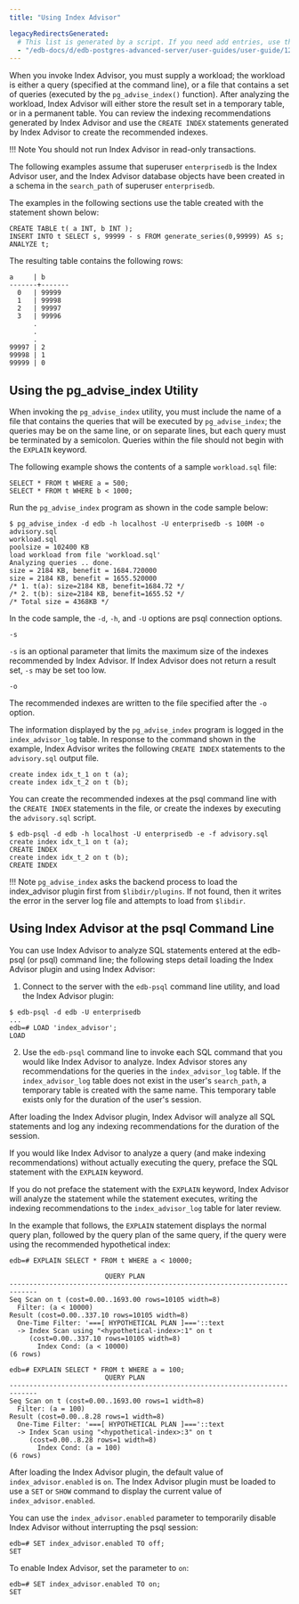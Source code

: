 ```yaml
---
title: "Using Index Advisor"

legacyRedirectsGenerated:
  # This list is generated by a script. If you need add entries, use the `legacyRedirects` key.
  - "/edb-docs/d/edb-postgres-advanced-server/user-guides/user-guide/12/EDB_Postgres_Advanced_Server_Guide.1.38.html"
---
```


<div id="using_index_advisor" class="registered_link"></div>

When you invoke Index Advisor, you must supply a workload; the workload is either a query (specified at the command line), or a file that contains a set of queries (executed by the `pg_advise_index()` function). After analyzing the workload, Index Advisor will either store the result set in a temporary table, or in a permanent table. You can review the indexing recommendations generated by Index Advisor and use the `CREATE INDEX` statements generated by Index Advisor to create the recommended indexes.

!!! Note
    You should not run Index Advisor in read-only transactions.

The following examples assume that superuser `enterprisedb` is the Index Advisor user, and the Index Advisor database objects have been created in a schema in the `search_path` of superuser `enterprisedb`.

The examples in the following sections use the table created with the statement shown below:

```text
CREATE TABLE t( a INT, b INT );
INSERT INTO t SELECT s, 99999 - s FROM generate_series(0,99999) AS s;
ANALYZE t;
```

The resulting table contains the following rows:

```text
a     | b
-------+-------
  0   | 99999
  1   | 99998
  2   | 99997
  3   | 99996
      .
      .
      .
99997 | 2
99998 | 1
99999 | 0
```

## Using the pg_advise_index Utility

When invoking the `pg_advise_index` utility, you must include the name of a file that contains the queries that will be executed by `pg_advise_index`; the queries may be on the same line, or on separate lines, but each query must be terminated by a semicolon. Queries within the file should not begin with the `EXPLAIN` keyword.

The following example shows the contents of a sample `workload.sql` file:

```text
SELECT * FROM t WHERE a = 500;
SELECT * FROM t WHERE b < 1000;
```

Run the `pg_advise_index` program as shown in the code sample below:

```text
$ pg_advise_index -d edb -h localhost -U enterprisedb -s 100M -o advisory.sql 
workload.sql
poolsize = 102400 KB
load workload from file 'workload.sql'
Analyzing queries .. done.
size = 2184 KB, benefit = 1684.720000
size = 2184 KB, benefit = 1655.520000
/* 1. t(a): size=2184 KB, benefit=1684.72 */
/* 2. t(b): size=2184 KB, benefit=1655.52 */
/* Total size = 4368KB */
```

In the code sample, the `-d`, `-h`, and `-U` options are psql connection options.

`-s`

 `-s` is an optional parameter that limits the maximum size of the indexes recommended by Index Advisor. If Index Advisor does not return a result set, `-s` may be set too low.

`-o`

 The recommended indexes are written to the file specified after the `-o` option.

The information displayed by the `pg_advise_index` program is logged in the `index_advisor_log` table. In response to the command shown in the example, Index Advisor writes the following `CREATE INDEX` statements to the `advisory.sql` output file.

```text
create index idx_t_1 on t (a);
create index idx_t_2 on t (b);
```

You can create the recommended indexes at the psql command line with the `CREATE INDEX` statements in the file, or create the indexes by executing the `advisory.sql` script.

```text
$ edb-psql -d edb -h localhost -U enterprisedb -e -f advisory.sql
create index idx_t_1 on t (a);
CREATE INDEX
create index idx_t_2 on t (b);
CREATE INDEX
```

!!! Note
    `pg_advise_index` asks the backend process to load the index_advisor plugin first from `$libdir/plugins`. If not found, then it writes the error in the server log file and attempts to load from `$libdir`.

## Using Index Advisor at the psql Command Line

You can use Index Advisor to analyze SQL statements entered at the edb-psql (or psql) command line; the following steps detail loading the Index Advisor plugin and using Index Advisor:

1.  Connect to the server with the `edb-psql` command line utility, and load the Index Advisor plugin:

```text
$ edb-psql -d edb -U enterprisedb
...
edb=# LOAD 'index_advisor';
LOAD
```

2.  Use the `edb-psql` command line to invoke each SQL command that you would like Index Advisor to analyze. Index Advisor stores any recommendations for the queries in the `index_advisor_log` table. If the `index_advisor_log` table does not exist in the user's `search_path`, a temporary table is created with the same name. This temporary table exists only for the duration of the user's session.

After loading the Index Advisor plugin, Index Advisor will analyze all SQL statements and log any indexing recommendations for the duration of the session.

If you would like Index Advisor to analyze a query (and make indexing recommendations) without actually executing the query, preface the SQL statement with the `EXPLAIN` keyword.

If you do not preface the statement with the `EXPLAIN` keyword, Index Advisor will analyze the statement while the statement executes, writing the indexing recommendations to the `index_advisor_log` table for later review.

In the example that follows, the `EXPLAIN` statement displays the normal query plan, followed by the query plan of the same query, if the query were using the recommended hypothetical index:

```text
edb=# EXPLAIN SELECT * FROM t WHERE a < 10000;

                        QUERY PLAN
-----------------------------------------------------------------------------
Seq Scan on t (cost=0.00..1693.00 rows=10105 width=8)
  Filter: (a < 10000)
Result (cost=0.00..337.10 rows=10105 width=8)
  One-Time Filter: '===[ HYPOTHETICAL PLAN ]==='::text
  -> Index Scan using "<hypothetical-index>:1" on t
     (cost=0.00..337.10 rows=10105 width=8)
       Index Cond: (a < 10000)
(6 rows)

edb=# EXPLAIN SELECT * FROM t WHERE a = 100;
                        QUERY PLAN
-----------------------------------------------------------------------------
Seq Scan on t (cost=0.00..1693.00 rows=1 width=8)
  Filter: (a = 100)
Result (cost=0.00..8.28 rows=1 width=8)
  One-Time Filter: '===[ HYPOTHETICAL PLAN ]==='::text
  -> Index Scan using "<hypothetical-index>:3" on t
     (cost=0.00..8.28 rows=1 width=8)
       Index Cond: (a = 100)
(6 rows)
```

After loading the Index Advisor plugin, the default value of `index_advisor.enabled` is `on`. The Index Advisor plugin must be loaded to use a `SET` or `SHOW` command to display the current value of `index_advisor.enabled`.

You can use the `index_advisor.enabled` parameter to temporarily disable Index Advisor without interrupting the psql session:

```text
edb=# SET index_advisor.enabled TO off;
SET
```

To enable Index Advisor, set the parameter to `on`:

```text
edb=# SET index_advisor.enabled TO on;
SET
```

